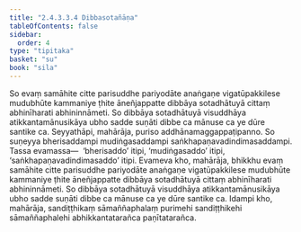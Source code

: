 ```yaml
---
title: "2.4.3.3.4 Dibbasotañāṇa"
tableOfContents: false
sidebar:
  order: 4
type: "tipitaka"
basket: "su"
book: "sila"
---
```



<DynamicBreadcrumb />

<Division number="240" book="sila">

<Paragraph number="331" book="sila">
So evaṃ samāhite citte parisuddhe pariyodāte anaṅgaṇe vigatūpakkilese mudubhūte kammaniye ṭhite āneñjappatte dibbāya sotadhātuyā cittaṃ abhinīharati abhininnāmeti. So dibbāya sotadhātuyā visuddhāya atikkantamānusikāya ubho sadde suṇāti dibbe ca mānuse ca ye dūre santike ca.
</Paragraph>

</Division>
<Division number="241" book="sila">

<Paragraph number="332" book="sila">
Seyyathāpi, mahārāja, puriso addhānamaggappaṭipanno. So suṇeyya bherisaddampi mudiṅgasaddampi saṅkhapaṇavadindimasaddampi. Tassa evamassa—  ‘bherisaddo’ itipi, ‘mudiṅgasaddo’ itipi, ‘saṅkhapaṇavadindimasaddo’ itipi. Evameva kho, mahārāja, bhikkhu evaṃ samāhite citte parisuddhe pariyodāte anaṅgaṇe vigatūpakkilese mudubhūte kammaniye ṭhite āneñjappatte dibbāya sotadhātuyā cittaṃ abhinīharati abhininnāmeti. So dibbāya sotadhātuyā visuddhāya atikkantamānusikāya ubho sadde suṇāti dibbe ca mānuse ca ye dūre santike ca. Idampi kho, mahārāja, sandiṭṭhikaṃ sāmaññaphalaṃ purimehi sandiṭṭhikehi sāmaññaphalehi abhikkantatarañca paṇītatarañca.
</Paragraph>
</Division>